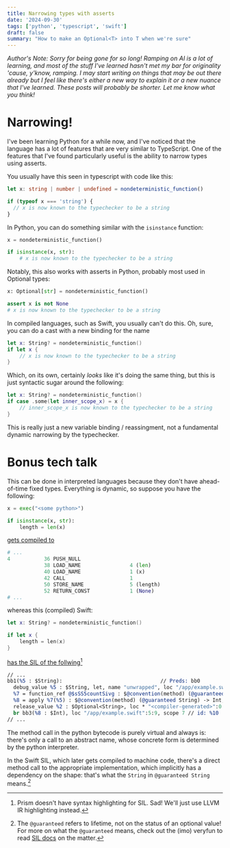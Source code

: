 ```yaml
---
title: Narrowing types with asserts
date: '2024-09-30'
tags: ['python', 'typescript', 'swift']
draft: false
summary: "How to make an Optional<T> into T when we're sure"
---
```


_Author's Note: Sorry for being gone for so long! Ramping on AI is a lot of learning, and most of the stuff I've learned hasn't met my bar for originality 'cause, y'know, ramping. I may start writing on things that may be out there already but I feel like there's either a new way to explain it or a new nuance that I've learned. These posts will probably be shorter. Let me know what you think!_

# Narrowing!

I've been learning Python for a while now, and I've noticed that the language has a lot of features that are very similar to TypeScript.
One of the features that I've found particularly useful is the ability to narrow types using asserts.

You usually have this seen in typescript with code like this:

```typescript
let x: string | number | undefined = nondeterministic_function()

if (typeof x === 'string') {
  // x is now known to the typechecker to be a string
}
```

In Python, you can do something similar with the `isinstance` function:

```python
x = nondeterministic_function()

if isinstance(x, str):
    # x is now known to the typechecker to be a string
```

Notably, this also works with asserts in Python, probably most used in Optional types:

```python
x: Optional[str] = nondeterministic_function()

assert x is not None
# x is now known to the typechecker to be a string
```

In compiled languages, such as Swift, you usually can't do this.
Oh, sure, you can do a cast with a new binding for the name

```swift
let x: String? = nondeterministic_function()
if let x {
    // x is now known to the typechecker to be a string
}
```

Which, on its own, certainly _looks_ like it's doing the same thing, but this is just syntactic sugar around the following:

```swift
let x: String? = nondeterministic_function()
if case .some(let inner_scope_x) = x {
    // inner_scope_x is now known to the typechecker to be a string
}
```

This is really just a new variable binding / reassingment, not a fundamental dynamic narrowing by the typechecker.

# Bonus tech talk

This can be done in interpreted languages because they don't have ahead-of-time fixed types. Everything is dynamic, so suppose you have the following:

```python
x = exec("<some python>")

if isinstance(x, str):
    length = len(x)
```

[gets compiled to](https://gcc.godbolt.org/z/8Eo3Tcc6e)

```python
# ...
4           36 PUSH_NULL
            38 LOAD_NAME                4 (len)
            40 LOAD_NAME                1 (x)
            42 CALL                     1
            50 STORE_NAME               5 (length)
            52 RETURN_CONST             1 (None)
# ...
```

whereas this (compiled) Swift:

```swift
let x: String? = nondeterministic_function()

if let x {
    length = len(x)
}
```

[has the SIL of the follwing](https://gcc.godbolt.org/z/YhdMM4bYY)[^1]

```llvm
// ...
bb1(%5 : $String):                                // Preds: bb0
  debug_value %5 : $String, let, name "unwrapped", loc "/app/example.swift":4:12, scope 6 // id: %6
  %7 = function_ref @$sSS5countSivg : $@convention(method) (@guaranteed String) -> Int, loc "/app/example.swift":5:26, scope 7 // user: %8
  %8 = apply %7(%5) : $@convention(method) (@guaranteed String) -> Int, loc "/app/example.swift":5:26, scope 7 // user: %10
  release_value %2 : $Optional<String>, loc * "<compiler-generated>":0:0, scope 2 // id: %9
  br bb3(%8 : $Int), loc "/app/example.swift":5:9, scope 7 // id: %10
// ...
```

The method call in the python bytecode is purely virtual and always is: there's only a call to an abstract name, whose concrete form is determined by the python interpreter.

In the Swift SIL, which later gets compiled to machine code, there's a direct method call to the appropriate implementation,
which implicitly has a dependency on the shape: that's what the `String` in `@guaranteed String` means.[^2]

[^1]: Prism doesn't have syntax highlighting for SIL. Sad! We'll just use LLVM IR highlighting instead.

[^2]:
    The `@guaranteed` refers to lifetime, not on the status of an optional value!
    For more on what the `@guaranteed` means, check out the (imo) veryfun to read [SIL docs](https://github.com/swiftlang/swift/blob/main/docs/SIL.rst#ownership-kind) on the matter.
